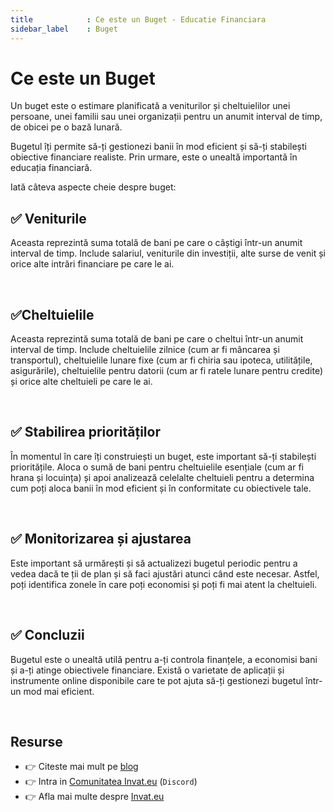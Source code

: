 ```yaml
---
title            : Ce este un Buget - Educatie Financiara 
sidebar_label    : Buget
---
```


# Ce este un Buget

Un buget este o estimare planificată a veniturilor și cheltuielilor unei persoane, unei familii sau unei organizații pentru un anumit interval de timp, de obicei pe o bază lunară.

Bugetul îți permite să-ți gestionezi banii în mod eficient și să-ți stabilești obiective financiare realiste. 
Prin urmare, este o unealtă importantă în educația financiară. 

Iată câteva aspecte cheie despre buget:

## ✅ Veniturile 

Aceasta reprezintă suma totală de bani pe care o câștigi într-un anumit interval de timp. 
Include salariul, veniturile din investiții, alte surse de venit și orice alte intrări financiare pe care le ai.

<br />

## ✅Cheltuielile 

Aceasta reprezintă suma totală de bani pe care o cheltui într-un anumit interval de timp.
Include cheltuielile zilnice (cum ar fi mâncarea și transportul), cheltuielile lunare fixe (cum ar fi chiria sau ipoteca, utilitățile, asigurările),
 cheltuielile pentru datorii (cum ar fi ratele lunare pentru credite) și orice alte cheltuieli pe care le ai.

<br />

## ✅ Stabilirea priorităților 

În momentul în care îți construiești un buget, este important să-ți stabilești prioritățile. 
Aloca o sumă de bani pentru cheltuielile esențiale (cum ar fi hrana și locuința) și apoi analizează celelalte cheltuieli pentru a determina cum poți aloca banii în mod eficient și în conformitate cu obiectivele tale.

<br />

## ✅ Monitorizarea și ajustarea

Este important să urmărești și să actualizezi bugetul periodic pentru a vedea dacă te ții de plan și să faci ajustări atunci când este necesar. 
Astfel, poți identifica zonele în care poți economisi și poți fi mai atent la cheltuieli.

<br />

## ✅ Concluzii 

Bugetul este o unealtă utilă pentru a-ți controla finanțele, a economisi bani și a-ți atinge obiectivele financiare. 
Există o varietate de aplicații și instrumente online disponibile care te pot ajuta să-ți gestionezi bugetul într-un mod mai eficient.

<br />

## Resurse

- 👉 Citeste mai mult pe [blog](https://www.blog.invat.eu/)
- 👉 Intra in [Comunitatea Invat.eu](https://discord.gg/3qmQKAHKS2) (`Discord`)  
- 👉 Afla mai multe despre [Invat.eu](/intro) 

